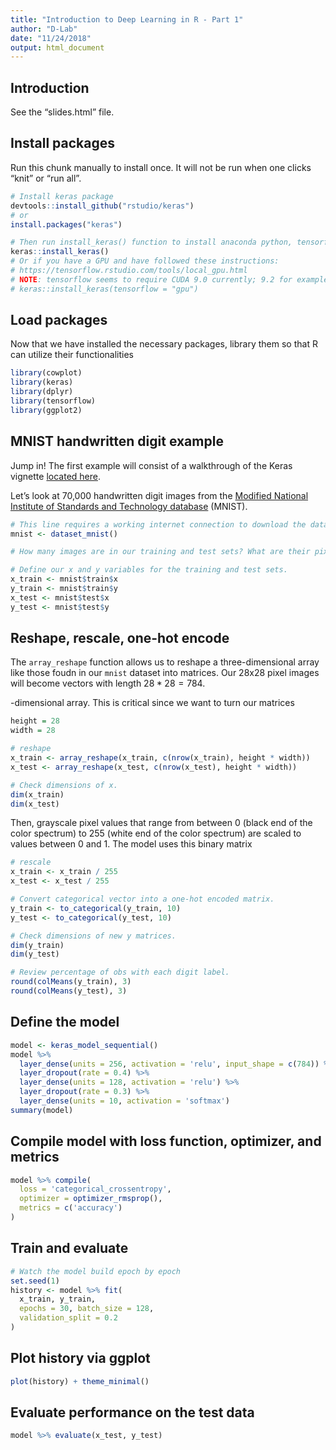 ```yaml
---
title: "Introduction to Deep Learning in R - Part 1"
author: "D-Lab"
date: "11/24/2018"
output: html_document
---
```


## Introduction

See the "slides.html" file. 

## Install packages

Run this chunk manually to install once. It will not be run when one clicks "knit" or "run all".

```r

# Install keras package
devtools::install_github("rstudio/keras")
# or
install.packages("keras")

# Then run install_keras() function to install anaconda python, tensorflow, and keras
keras::install_keras()
# Or if you have a GPU and have followed these instructions:
# https://tensorflow.rstudio.com/tools/local_gpu.html
# NOTE: tensorflow seems to require CUDA 9.0 currently; 9.2 for example will not work.
# keras::install_keras(tensorflow = "gpu")
```

## Load packages

Now that we have installed the necessary packages, library them so that R can utilize their functionalities

```r

library(cowplot)
library(keras)
library(dplyr)
library(tensorflow)
library(ggplot2)

```

## MNIST handwritten digit example

Jump in! The first example will consist of a walkthrough of the Keras vignette [located here](https://cran.r-project.org/web/packages/keras/vignettes/getting_started.html).  

Let's look at 70,000 handwritten digit images from the [Modified National Institute of Standards and Technology database](https://en.wikipedia.org/wiki/MNIST_database) (MNIST).  

```r
# This line requires a working internet connection to download the data the first time.
mnist <- dataset_mnist()

# How many images are in our training and test sets? What are their pixel dimensions? 

# Define our x and y variables for the training and test sets. 
x_train <- mnist$train$x
y_train <- mnist$train$y
x_test <- mnist$test$x
y_test <- mnist$test$y
```

## Reshape, rescale, one-hot encode

The `array_reshape` function allows us to reshape a three-dimensional array like those foudn in our `mnist` dataset into matrices. Our 28x28 pixel images will become vectors with length $28*28 = 784$. 

-dimensional array. This is critical since we want to turn our matrices 

```r
height = 28
width = 28

# reshape
x_train <- array_reshape(x_train, c(nrow(x_train), height * width))
x_test <- array_reshape(x_test, c(nrow(x_test), height * width))

# Check dimensions of x.
dim(x_train)
dim(x_test)
```

Then, grayscale pixel values that range from between 0 (black end of the color spectrum) to 255 (white end of the color spectrum) are scaled to values between 0 and 1. The model uses this binary matrix 
```r
# rescale
x_train <- x_train / 255
x_test <- x_test / 255

# Convert categorical vector into a one-hot encoded matrix.
y_train <- to_categorical(y_train, 10)
y_test <- to_categorical(y_test, 10)

# Check dimensions of new y matrices.
dim(y_train)
dim(y_test)

# Review percentage of obs with each digit label.
round(colMeans(y_train), 3)
round(colMeans(y_test), 3)
```

## Define the model

```r
model <- keras_model_sequential() 
model %>% 
  layer_dense(units = 256, activation = 'relu', input_shape = c(784)) %>% 
  layer_dropout(rate = 0.4) %>% 
  layer_dense(units = 128, activation = 'relu') %>%
  layer_dropout(rate = 0.3) %>%
  layer_dense(units = 10, activation = 'softmax')
summary(model)
```

## Compile model with loss function, optimizer, and metrics

```r
model %>% compile(
  loss = 'categorical_crossentropy',
  optimizer = optimizer_rmsprop(),
  metrics = c('accuracy')
)
```

## Train and evaluate

```r
# Watch the model build epoch by epoch
set.seed(1)
history <- model %>% fit(
  x_train, y_train, 
  epochs = 30, batch_size = 128, 
  validation_split = 0.2
)
```

## Plot history via ggplot

```r
plot(history) + theme_minimal()
```

## Evaluate performance on the test data

```r
model %>% evaluate(x_test, y_test)
```
